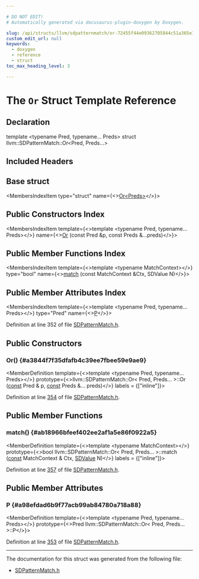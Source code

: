 ```yaml
---

# DO NOT EDIT!
# Automatically generated via docusaurus-plugin-doxygen by Doxygen.

slug: /api/structs/llvm/sdpatternmatch/or-72455f44e09362705844c51a365e177c
custom_edit_url: null
keywords:
  - doxygen
  - reference
  - struct
toc_max_heading_level: 3

---
```





# The `Or` Struct Template Reference

<DoxygenPage pluginConfig={pluginConfig}>



## Declaration

<CodeBlock>template &lt;typename Pred, typename... Preds&gt;
struct llvm::SDPatternMatch::Or&lt;Pred, Preds...&gt;</CodeBlock>

## Included Headers

<IncludesList>
<IncludesListItem
  filePath="llvm/CodeGen/SDPatternMatch.h"
  permalink="/docs/api/files/include/include/llvm/include/llvm/codegen/sdpatternmatch-h"
  isLocal="true" />
</IncludesList>

## Base struct

<MembersIndex>

<MembersIndexItem
  type="struct"
  name={<><a href="/docs/api/structs/llvm/sdpatternmatch/or">Or&lt;Preds&gt;</a></>}>
</MembersIndexItem>

</MembersIndex>

## Public Constructors Index

<MembersIndex>

<MembersIndexItem
  template={<>template &lt;typename Pred, typename... Preds&gt;</>}
  name={<><a href="#a3844f7f35dfafb4c39ee7fbee59e9ae9">Or</a> (const Pred &amp;p, const Preds &amp;...preds)</>}>
</MembersIndexItem>

</MembersIndex>

## Public Member Functions Index

<MembersIndex>

<MembersIndexItem
  template={<>template &lt;typename MatchContext&gt;</>}
  type="bool"
  name={<><a href="#ab18966bfeef402ee2af1a5e86f0922a5">match</a> (const MatchContext &amp;Ctx, SDValue N)</>}>
</MembersIndexItem>

</MembersIndex>

## Public Member Attributes Index

<MembersIndex>

<MembersIndexItem
  template={<>template &lt;typename Pred, typename... Preds&gt;</>}
  type="Pred"
  name={<><a href="#a98efdad6b9f77acb99ab84780a718a88">P</a></>}>
</MembersIndexItem>

</MembersIndex>


Definition at line 352 of file <a href="/docs/api/files/include/include/llvm/include/llvm/codegen/sdpatternmatch-h">SDPatternMatch.h</a>.

<SectionDefinition>

## Public Constructors

### Or() {#a3844f7f35dfafb4c39ee7fbee59e9ae9}

<MemberDefinition
  template={<>template &lt;typename Pred, typename... Preds&gt;</>}
  prototype={<>llvm::SDPatternMatch::Or&lt; Pred, Preds... &gt;::Or (<a href="/docs/api/files/lib/lib/target/lib/target/aarch64/aarch64promoteconstant-cpp/#a90f8350fecae261c25be85d38b451bff">const</a> Pred &amp; p, <a href="/docs/api/files/lib/lib/target/lib/target/aarch64/aarch64promoteconstant-cpp/#a90f8350fecae261c25be85d38b451bff">const</a> Preds &amp;... preds)</>}
  labels = {["inline"]}>

Definition at line <a href="/docs/api/files/include/include/llvm/include/llvm/codegen/sdpatternmatch-h/#l00354">354</a> of file <a href="/docs/api/files/include/include/llvm/include/llvm/codegen/sdpatternmatch-h">SDPatternMatch.h</a>.
</MemberDefinition>

</SectionDefinition>

<SectionDefinition>

## Public Member Functions

### match() {#ab18966bfeef402ee2af1a5e86f0922a5}

<MemberDefinition
  template={<>template &lt;typename MatchContext&gt;</>}
  prototype={<>bool llvm::SDPatternMatch::Or&lt; Pred, Preds... &gt;::match (<a href="/docs/api/files/lib/lib/target/lib/target/aarch64/aarch64promoteconstant-cpp/#a90f8350fecae261c25be85d38b451bff">const</a> MatchContext &amp; Ctx, <a href="/docs/api/classes/llvm/sdvalue">SDValue</a> N)</>}
  labels = {["inline"]}>

Definition at line <a href="/docs/api/files/include/include/llvm/include/llvm/codegen/sdpatternmatch-h/#l00357">357</a> of file <a href="/docs/api/files/include/include/llvm/include/llvm/codegen/sdpatternmatch-h">SDPatternMatch.h</a>.
</MemberDefinition>

</SectionDefinition>

<SectionDefinition>

## Public Member Attributes

### P {#a98efdad6b9f77acb99ab84780a718a88}

<MemberDefinition
  template={<>template &lt;typename Pred, typename... Preds&gt;</>}
  prototype={<>Pred llvm::SDPatternMatch::Or&lt; Pred, Preds... &gt;::P</>}>

Definition at line <a href="/docs/api/files/include/include/llvm/include/llvm/codegen/sdpatternmatch-h/#l00353">353</a> of file <a href="/docs/api/files/include/include/llvm/include/llvm/codegen/sdpatternmatch-h">SDPatternMatch.h</a>.
</MemberDefinition>

</SectionDefinition>

<hr/>

The documentation for this struct was generated from the following file:

<ul>
<li><a href="/docs/api/files/include/include/llvm/include/llvm/codegen/sdpatternmatch-h">SDPatternMatch.h</a></li>
</ul>

</DoxygenPage>
